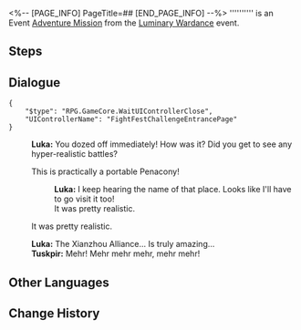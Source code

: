 <%-- [PAGE_INFO]
PageTitle=##
[END_PAGE_INFO] --%>
{{Stub|Dialogue.}}
{{Mission Infobox
|id            = 8025131
|title         = 
|image         = <!--Mission .png-->
|type          = Adventure
|event_name    = Luminary Wardance
|chapter       = Luminary Wardance
|requirements  = [[Adventure Mission]] ''[[By His Lonefist to the Xianzhou]]'' completed
|summary       = <!--official mission summary from Fate's Atlas-->
|characters    = Luka; Trailblazer; Tuskpir
|startLocation = [[The Xianzhou Luofu]] - [[Skysplitter]]
|world         = The Xianzhou Luofu
|area          = Skysplitter
|prev          = By His Lonefist to the Xianzhou
|next          = 
|rewards       = 
}}
'''''''''' is an Event [[Adventure Mission]] from the [[Luminary Wardance]] event.

==Steps==


<!--
==Gameplay Notes==

--><!--
==Trial Character==

-->
==Dialogue==
{{Stub Dialogue}}
<pre>{
	"$type": "RPG.GameCore.WaitUIControllerClose",
	"UIControllerName": "FightFestChallengeEntrancePage"
}</pre>
:{{tx}}
:'''Luka:''' You dozed off immediately! How was it? Did you get to see any hyper-realistic battles?
:{{DIcon|Arrow}} This is practically a portable Penacony!
::'''Luka:''' I keep hearing the name of that place. Looks like I'll have to go visit it too!
::It was pretty realistic.
:{{DIcon|Arrow}} It was pretty realistic.
:'''Luka:''' The Xianzhou Alliance... Is truly amazing...
:'''Tuskpir:''' Mehr! Mehr mehr mehr, mehr mehr!
:{{tx}}
{{Dialogue End}}

==Other Languages==
{{Other Languages
|en   = 
|zhs  = 
|zht  = 
|ja   = 
|ko   = 
|es   = 
|fr   = 
|ru   = 
|th   = 
|vi   = 
|de   = 
|id   = 
|pt   = 
}}

==Change History==
{{Change History|2.5}}
